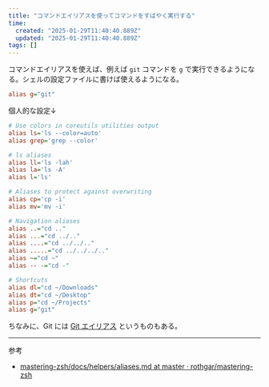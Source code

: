 ```yaml
---
title: "コマンドエイリアスを使ってコマンドをすばやく実行する"
time:
  created: "2025-01-29T11:40:40.889Z"
  updated: "2025-01-29T11:40:40.889Z"
tags: []
---
```



コマンドエイリアスを使えば、例えば `git` コマンドを `g` で実行できるようになる。シェルの設定ファイルに書けば使えるようになる。

```ini title="~/.zshrc"
alias g="git"
```

個人的な設定↓

```ini title="~/.zshrc"
# Use colors in coreutils utilities output
alias ls='ls --color=auto'
alias grep='grep --color'

# ls aliases
alias ll='ls -lah'
alias la='ls -A'
alias l='ls'

# Aliases to protect against overwriting
alias cp='cp -i'
alias mv='mv -i'

# Navigation aliases
alias ..="cd .."
alias ...="cd ../.."
alias ....="cd ../../.."
alias .....="cd ../../../.."
alias ~="cd ~"
alias -- -="cd -"

# Shortcuts
alias dl="cd ~/Downloads"
alias dt="cd ~/Desktop"
alias p="cd ~/Projects"
alias g="git"
```

ちなみに、Git には [Git エイリアス](/notes/git-alias) というものもある。

---

参考

- [mastering-zsh/docs/helpers/aliases.md at master · rothgar/mastering-zsh](https://github.com/rothgar/mastering-zsh/blob/master/docs/helpers/aliases.md)

